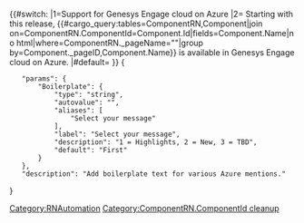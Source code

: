 {{#switch:{{{Boilerplate|}}}
|1=Support for Genesys Engage cloud on Azure
|2=
Starting with this release, {{#cargo_query:tables=ComponentRN,Component|join on=ComponentRN.ComponentId=Component.Id|fields=Component.Name|no html|where=ComponentRN._pageName="{{FULLPAGENAME}}"|group by=Component._pageID,Component.Name}} is available in Genesys Engage cloud on Azure.
|#default=
}}<noinclude>[[Category:RNAutomation]][[Category:ComponentRN.ComponentId cleanup]]<templatedata>
{
	"params": {
		"Boilerplate": {
			"type": "string",
			"autovalue": "",
			"aliases": [
				"Select your message"
			],
			"label": "Select your message",
			"description": "1 = Highlights, 2 = New, 3 = TBD",
			"default": "First"
		}
	},
	"description": "Add boilerplate text for various Azure mentions."
}
</templatedata>
</noinclude>